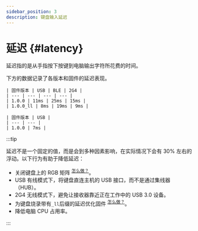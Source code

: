 ```yaml
---
sidebar_position: 3
description: 键盘输入延迟
---
```



# 延迟  {#latency}

延迟指的是从手指按下按键到电脑输出字符所花费的时间。

下方的数据记录了各版本和固件的延迟表现。

<Tabs queryString="pcb-variant">
  <TabItem value="hotswap" label="热插拔" default>

    | 固件版本 | USB | BLE | 2G4 |
    | --- | --- | --- | --- |
    | 1.0.0 | 11ms | 25ms | 15ms |
    | 1.0.0_ll | 8ms | 19ms | 9ms |

  </TabItem>
  <TabItem value="soldered" label="焊接">
    
    | 固件版本 | USB |
    | --- | --- |
    | 1.0.0 | 7ms |

  </TabItem>
</Tabs>

:::tip

延迟不是一个固定的值，而是会到多种因素影响，在实际情况下会有 30% 左右的浮动。以下行为有助于降低延迟：

* 关闭键盘上的 RGB 矩阵 <sup>[<Icon icon="fa-solid fa-compass" /> 怎么做？](/docs-elysium/lighting/rgb-matrix/#keycode-behaviour)</sup>。
* USB 有线模式下，将键盘直连主机的 USB 接口，而不是通过集线器（HUB）。
* 2G4 无线模式下，避免让接收器靠近正在工作中的 USB 3.0 设备。
* 为键盘烧录带有`_ll`后缀的延迟优化固件 <sup>[<Icon icon="fa-solid fa-compass" /> 怎么做？](/docs-elysium/firmware-update/mcu-firmware-update)</sup>。
* 降低电脑 CPU 占用率。

:::